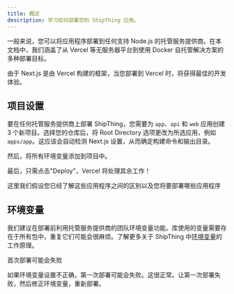 ```yaml
---
title: 概述
description: 学习如何部署您的 ShipThing 应用。
---
```


一般来说，您可以将应用程序部署到任何支持 Node.js 的托管服务提供商。在本文档中，我们涵盖了从 Vercel 等无服务器平台到使用 Docker 自托管解决方案的多种部署目标。

由于 Next.js 是由 Vercel 构建的框架，当您部署到 Vercel 时，将获得最佳的开发体验。

## 项目设置

要在任何托管服务提供商上部署 ShipThing，您需要为 `app`、`api` 和 `web` 应用创建 3 个新项目。选择您的仓库后，将 Root Directory 选项更改为所选应用，例如 `apps/app`。这应该会自动检测 Next.js 设置，从而确定构建命令和输出目录。

然后，将所有环境变量添加到项目中。

最后，只需点击"Deploy"，Vercel 将处理其余工作！

<Note>
这里我们假设您已经了解这些应用程序之间的区别以及您将要部署哪些应用程序
</Note>

## 环境变量

我们建议在部署前利用托管服务提供商的团队环境变量功能。库使用的变量需要存在于所有包中，重复它们可能会很麻烦。了解更多关于 ShipThing 中[环境变量](/zh/env)的工作原理。

<Note>
首次部署可能会失败

如果环境变量设置不正确，第一次部署可能会失败。这很正常。让第一次部署失败，然后修正环境变量，重新部署。
</Note>